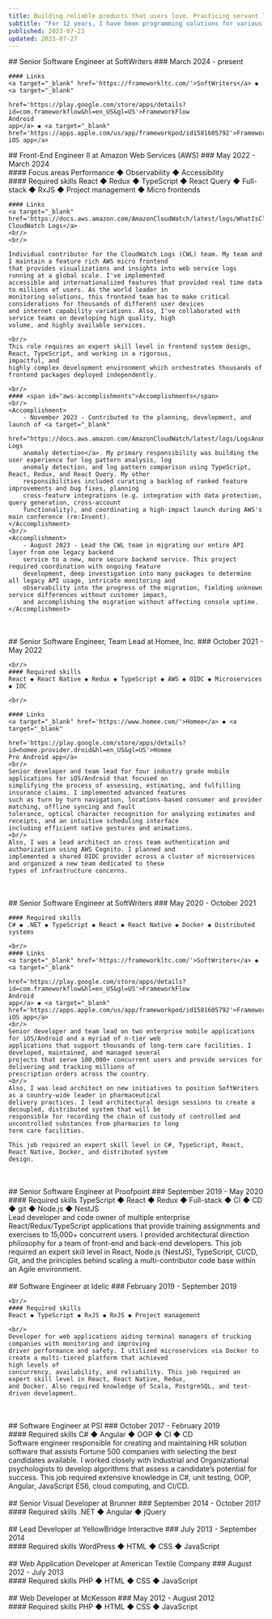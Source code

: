 ```yaml
---
title: Building reliable products that users love. Practicing servant leadership for Agile teams.  Pushing full-stack software engineering forward.
subtitle: "For 12 years, I have been programming solutions for various domains: financial, health care, transportation, and - most recently - cloud computing."
published: 2023-07-22
updated: 2023-07-27
---
```


<Position>
    ## Senior Software Engineer at SoftWriters
    ### March 2024 - present

    #### Links
    <a target="_blank" href='https://frameworkltc.com/'>SoftWriters</a> ◆ <a target="_blank"
                                                                             href='https://play.google.com/store/apps/details?id=com.frameworkflow&hl=en_US&gl=US'>FrameworkFlow
    Android
    app</a> ◆ <a target="_blank" href='https://apps.apple.com/us/app/frameworkpod/id1581605792'>FrameworkPOD iOS app</a>
</Position>

<Position>
    ## Front-End Engineer II at Amazon Web Services (AWS)
    ### May 2022 - March 2024
    <br/>
    #### Focus areas
    Performance ◆ Observability ◆ Accessibility
    <br/>
    #### Required skills
    React ◆ Redux ◆ TypeScript ◆ React Query ◆ Full-stack ◆ RxJS ◆ Project management ◆ Micro frontends
    <br/>

    #### Links
    <a target="_blank" href='https://docs.aws.amazon.com/AmazonCloudWatch/latest/logs/WhatIsCloudWatchLogs.html'>AWS CloudWatch Logs</a>
    <br/>
    <br/>

    Individual contributor for the CloudWatch Logs (CWL) team. My team and I maintain a feature rich AWS micro frontend
    that provides visualizations and insights into web service logs running at a global scale. I've implemented
    accessible and internationalized features that provided real time data to millions of users. As the world leader in
    monitoring solutions, this frontend team has to make critical considerations for thousands of different user devices
    and internet capability variations. Also, I've collaborated with service teams on developing high quality, high
    volume, and highly available services.

    <br/>
    This role requires an expert skill level in frontend system design, React, TypeScript, and working in a rigorous,
    impactful, and
    highly complex development environment which orchestrates thousands of frontend packages deployed independently.

    <br/>
    #### <span id="aws-accomplishments">Accomplishments</span>
    <br/>
    <Accomplishment>
        - November 2023 - Contributed to the planning, development, and launch of <a target="_blank"
        href="https://docs.aws.amazon.com/AmazonCloudWatch/latest/logs/LogsAnomalyDetection.html">CloudWatch Logs
        anomaly detection</a>. My primary responsibility was building the user experience for log pattern analysis, log
        anomaly detection, and log pattern comparison using TypeScript, React, Redux, and React Query. My other
        responsibilities included curating a backlog of ranked feature improvements and bug fixes, planning
        cross-feature integrations (e.g. integration with data protection, query generation, cross-account
        functionality), and coordinating a high-impact launch during AWS's main conference (re:Invent).
    </Accomplishment>
    <br/>
    <Accomplishment>
        - August 2023 - Lead the CWL team in migrating our entire API layer from one legacy backend
        service to a new, more secure backend service. This project required coordination with ongoing feature
        development, deep investigation into many packages to determine all legacy API usage, intricate monitoring and
        observability into the progress of the migration, fielding unknown service differences without customer impact,
        and accomplishing the migration without affecting console uptime.
    </Accomplishment>
</Position>

<br/>
<br/>

<Position>
    ## Senior Software Engineer, Team Lead at Homee, Inc.
    ### October 2021 - May 2022

    <br/>
    #### Required skills
    React ◆ React Native ◆ Redux ◆ TypeScript ◆ AWS ◆ OIDC ◆ Microservices ◆ IOC

    <br/>

    #### Links
    <a target="_blank" href='https://www.homee.com/'>Homee</a> ◆ <a target="_blank"
                                                                    href='https://play.google.com/store/apps/details?id=homee.provider.droid&hl=en_US&gl=US'>Homee
    Pro Android app</a>
    <br/>
    Senior developer and team lead for four industry grade mobile applications for iOS/Android that focused on
    simplifying the process of assessing, estimating, and fulfilling insurance claims. I implemented advanced features
    such as turn by turn navigation, locations-based consumer and provider matching, offline syncing and fault
    tolerance, optical character recognition for analyzing estimates and receipts, and an intuitive scheduling interface
    including efficient native gestures and animations.
    <br/>
    Also, I was a lead architect on cross team authentication and authorization using AWS Cognito. I planned and
    implemented a shared OIDC provider across a cluster of microservices and organized a new team dedicated to these
    types of infrastructure concerns.
</Position>
<br/>
<br/>
<Position>
    ## Senior Software Engineer at SoftWriters
    ### May 2020 - October 2021
    <br/>

    #### Required skills
    C# ◆ .NET ◆ TypeScript ◆ React ◆ React Native ◆ Docker ◆ Distributed systems

    <br/>
    #### Links
    <a target="_blank" href='https://frameworkltc.com/'>SoftWriters</a> ◆ <a target="_blank"
                                                                             href='https://play.google.com/store/apps/details?id=com.frameworkflow&hl=en_US&gl=US'>FrameworkFlow
    Android
    app</a> ◆ <a target="_blank" href='https://apps.apple.com/us/app/frameworkpod/id1581605792'>FrameworkPOD iOS app</a>
    <br/>
    Senior developer and team lead on two enterprise mobile applications for iOS/Android and a myriad of n-tier web
    applications that support thousands of long-term care facilities. I developed, maintained, and managed several
    projects that serve 100,000+ concurrent users and provide services for delivering and tracking millions of
    prescription orders across the country.
    <br/>
    Also, I was lead architect on new initiatives to position SoftWriters as a country-wide leader in pharmaceutical
    delivery practices. I lead architectural design sessions to create a decoupled, distributed system that will be
    responsible for recording the chain of custody of controlled and uncontrolled substances from pharmacies to long
    term care facilities.

    This job required an expert skill level in C#, TypeScript, React, React Native, Docker, and distributed system
    design.
</Position>
<br/>
<br/>
<Position>
    ## Senior Software Engineer at Proofpoint
    ### September 2019 - May 2020
    <br/>
    #### Required skills
    TypeScript ◆ React ◆ Redux ◆ Full-stack ◆ CI ◆ CD ◆ git ◆ Node.js ◆ NestJS
    <br/>
    Lead developer and code owner of multiple enterprise React/Redux/TypeScript applications that provide training
    assignments
    and exercises to 15,000+ concurrent users. I provided architectural direction philosophy for a team of front-end
    and back-end developers. This job required an expert skill level in React, Node.js (NestJS), TypeScript, CI/CD, Git,
    and the
    principles behind scaling a multi-contributor code base within an Agile environment.
</Position>
<br/>
<br/>
<Position>
    ## Software Engineer at Idelic
    ### February 2019 - September 2019

    <br/>
    #### Required skills
    React ◆ TypeScript ◆ RxJS ◆ RxJS ◆ Project management

    <br/>
    Developer for web applications aiding terminal managers of trucking companies with monitoring and improving
    driver performance and safety. I utilized microservices via Docker to create a multi-tiered platform that achieved
    high levels of
    concurrency, availability, and reliability. This job required an expert skill level in React, React Native, Redux,
    and Docker. Also required knowledge of Scala, PostgreSQL, and test-driven development.
</Position>
<br/>
<br/>
<Position>
    ## Software Engineer at PSI
    ### October 2017 - February 2019
    <br/>
    #### Required skills
    C# ◆ Angular ◆ OOP ◆ CI ◆ CD
    <br/>
    Software engineer responsible for creating and maintaining HR solution software that assists Fortune 500 companies
    with selecting the best
    candidates available. I worked closely with Industrial and Organizational psychologists to develop algorithms that
    assess a
    candidate’s potential for success. This job required extensive knowledge in C#, unit testing, OOP, Angular,
    JavaScript ES6, cloud computing, and CI/CD.
</Position>
<br/>
<br/>

<Position>
    ## Senior Visual Developer at Brunner
    ### September 2014 - October 2017
    <br/>
    #### Required skills
    .NET ◆ Angular ◆ jQuery
</Position>
<br/>
<br/>
<Position>
    ## Lead Developer at YellowBridge Interactive
    ### July 2013 - September 2014
    <br/>
    #### Required skills
    WordPress ◆ HTML ◆ CSS ◆ JavaScript
</Position>
<br/>
<br/>
<Position>
    ## Web Application Developer at American Textile Company
    ### August 2012 - July 2013
    <br/>
    #### Required skills
    PHP ◆ HTML ◆ CSS ◆ JavaScript
</Position>
<br/>
<br/>
<Position>
    ## Web Developer at McKesson
    ### May 2012 - August 2012
    <br/>
    #### Required skills
    PHP ◆ HTML ◆ CSS ◆ JavaScript
</Position>
